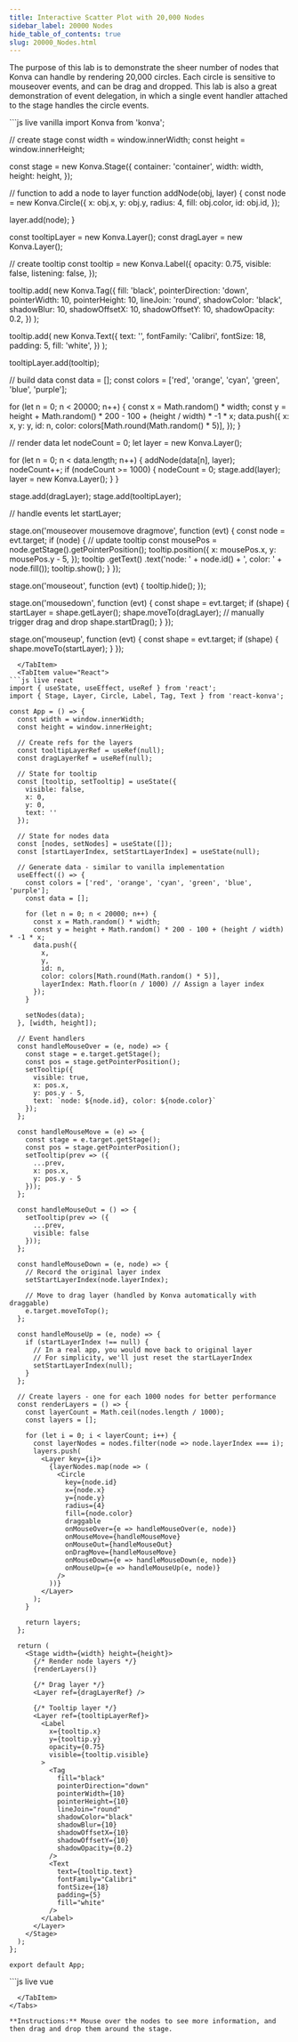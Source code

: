 ```yaml
---
title: Interactive Scatter Plot with 20,000 Nodes
sidebar_label: 20000 Nodes
hide_table_of_contents: true
slug: 20000_Nodes.html
---
```


The purpose of this lab is to demonstrate the sheer number of nodes that Konva can handle by rendering 20,000 circles. Each circle is sensitive to mouseover events, and can be drag and dropped. This lab is also a great demonstration of event delegation, in which a single event handler attached to the stage handles the circle events.


<Tabs>
  <TabItem value="Vanilla" default>
```js live vanilla
import Konva from 'konva';

// create stage
const width = window.innerWidth;
const height = window.innerHeight;

const stage = new Konva.Stage({
  container: 'container',
  width: width,
  height: height,
});

// function to add a node to layer
function addNode(obj, layer) {
  const node = new Konva.Circle({
    x: obj.x,
    y: obj.y,
    radius: 4,
    fill: obj.color,
    id: obj.id,
  });

  layer.add(node);
}

const tooltipLayer = new Konva.Layer();
const dragLayer = new Konva.Layer();

// create tooltip
const tooltip = new Konva.Label({
  opacity: 0.75,
  visible: false,
  listening: false,
});

tooltip.add(
  new Konva.Tag({
    fill: 'black',
    pointerDirection: 'down',
    pointerWidth: 10,
    pointerHeight: 10,
    lineJoin: 'round',
    shadowColor: 'black',
    shadowBlur: 10,
    shadowOffsetX: 10,
    shadowOffsetY: 10,
    shadowOpacity: 0.2,
  })
);

tooltip.add(
  new Konva.Text({
    text: '',
    fontFamily: 'Calibri',
    fontSize: 18,
    padding: 5,
    fill: 'white',
  })
);

tooltipLayer.add(tooltip);

// build data
const data = [];
const colors = ['red', 'orange', 'cyan', 'green', 'blue', 'purple'];

for (let n = 0; n < 20000; n++) {
  const x = Math.random() * width;
  const y = height + Math.random() * 200 - 100 + (height / width) * -1 * x;
  data.push({
    x: x,
    y: y,
    id: n,
    color: colors[Math.round(Math.random() * 5)],
  });
}

// render data
let nodeCount = 0;
let layer = new Konva.Layer();

for (let n = 0; n < data.length; n++) {
  addNode(data[n], layer);
  nodeCount++;
  if (nodeCount >= 1000) {
    nodeCount = 0;
    stage.add(layer);
    layer = new Konva.Layer();
  }
}

stage.add(dragLayer);
stage.add(tooltipLayer);

// handle events
let startLayer;

stage.on('mouseover mousemove dragmove', function (evt) {
  const node = evt.target;
  if (node) {
    // update tooltip
    const mousePos = node.getStage().getPointerPosition();
    tooltip.position({
      x: mousePos.x,
      y: mousePos.y - 5,
    });
    tooltip
      .getText()
      .text('node: ' + node.id() + ', color: ' + node.fill());
    tooltip.show();
  }
});

stage.on('mouseout', function (evt) {
  tooltip.hide();
});

stage.on('mousedown', function (evt) {
  const shape = evt.target;
  if (shape) {
    startLayer = shape.getLayer();
    shape.moveTo(dragLayer);
    // manually trigger drag and drop
    shape.startDrag();
  }
});

stage.on('mouseup', function (evt) {
  const shape = evt.target;
  if (shape) {
    shape.moveTo(startLayer);
  }
});
```
  </TabItem>
  <TabItem value="React">
```js live react
import { useState, useEffect, useRef } from 'react';
import { Stage, Layer, Circle, Label, Tag, Text } from 'react-konva';

const App = () => {
  const width = window.innerWidth;
  const height = window.innerHeight;
  
  // Create refs for the layers
  const tooltipLayerRef = useRef(null);
  const dragLayerRef = useRef(null);
  
  // State for tooltip
  const [tooltip, setTooltip] = useState({
    visible: false,
    x: 0,
    y: 0,
    text: ''
  });
  
  // State for nodes data
  const [nodes, setNodes] = useState([]);
  const [startLayerIndex, setStartLayerIndex] = useState(null);
  
  // Generate data - similar to vanilla implementation
  useEffect(() => {
    const colors = ['red', 'orange', 'cyan', 'green', 'blue', 'purple'];
    const data = [];
    
    for (let n = 0; n < 20000; n++) {
      const x = Math.random() * width;
      const y = height + Math.random() * 200 - 100 + (height / width) * -1 * x;
      data.push({
        x,
        y,
        id: n,
        color: colors[Math.round(Math.random() * 5)],
        layerIndex: Math.floor(n / 1000) // Assign a layer index
      });
    }
    
    setNodes(data);
  }, [width, height]);
  
  // Event handlers
  const handleMouseOver = (e, node) => {
    const stage = e.target.getStage();
    const pos = stage.getPointerPosition();
    setTooltip({
      visible: true,
      x: pos.x,
      y: pos.y - 5,
      text: `node: ${node.id}, color: ${node.color}`
    });
  };
  
  const handleMouseMove = (e) => {
    const stage = e.target.getStage();
    const pos = stage.getPointerPosition();
    setTooltip(prev => ({
      ...prev,
      x: pos.x,
      y: pos.y - 5
    }));
  };
  
  const handleMouseOut = () => {
    setTooltip(prev => ({
      ...prev,
      visible: false
    }));
  };
  
  const handleMouseDown = (e, node) => {
    // Record the original layer index
    setStartLayerIndex(node.layerIndex);
    
    // Move to drag layer (handled by Konva automatically with draggable)
    e.target.moveToTop();
  };
  
  const handleMouseUp = (e, node) => {
    if (startLayerIndex !== null) {
      // In a real app, you would move back to original layer
      // For simplicity, we'll just reset the startLayerIndex
      setStartLayerIndex(null);
    }
  };

  // Create layers - one for each 1000 nodes for better performance
  const renderLayers = () => {
    const layerCount = Math.ceil(nodes.length / 1000);
    const layers = [];
    
    for (let i = 0; i < layerCount; i++) {
      const layerNodes = nodes.filter(node => node.layerIndex === i);
      layers.push(
        <Layer key={i}>
          {layerNodes.map(node => (
            <Circle
              key={node.id}
              x={node.x}
              y={node.y}
              radius={4}
              fill={node.color}
              draggable
              onMouseOver={e => handleMouseOver(e, node)}
              onMouseMove={handleMouseMove}
              onMouseOut={handleMouseOut}
              onDragMove={handleMouseMove}
              onMouseDown={e => handleMouseDown(e, node)}
              onMouseUp={e => handleMouseUp(e, node)}
            />
          ))}
        </Layer>
      );
    }
    
    return layers;
  };
  
  return (
    <Stage width={width} height={height}>
      {/* Render node layers */}
      {renderLayers()}
      
      {/* Drag layer */}
      <Layer ref={dragLayerRef} />
      
      {/* Tooltip layer */}
      <Layer ref={tooltipLayerRef}>
        <Label
          x={tooltip.x}
          y={tooltip.y}
          opacity={0.75}
          visible={tooltip.visible}
        >
          <Tag
            fill="black"
            pointerDirection="down"
            pointerWidth={10}
            pointerHeight={10}
            lineJoin="round"
            shadowColor="black"
            shadowBlur={10}
            shadowOffsetX={10}
            shadowOffsetY={10}
            shadowOpacity={0.2}
          />
          <Text
            text={tooltip.text}
            fontFamily="Calibri"
            fontSize={18}
            padding={5}
            fill="white"
          />
        </Label>
      </Layer>
    </Stage>
  );
};

export default App;
```
  </TabItem>
  <TabItem value="Vue">
```js live vue
<template>
  <v-stage :config="stageConfig">
    <v-layer v-for="(layer, layerIndex) in layers" :key="layerIndex">
      <v-circle
        v-for="node in layer"
        :key="node.id"
        :config="{
          x: node.x,
          y: node.y,
          radius: 4,
          fill: node.color,
          id: node.id,
          draggable: true
        }"
        @mouseover="handleMouseOver($event, node)"
        @mousemove="handleMouseMove"
        @mouseout="handleMouseOut"
        @dragmove="handleMouseMove"
      />
    </v-layer>
    <v-layer>
      <v-label
        :config="{
          x: tooltip.x,
          y: tooltip.y,
          opacity: 0.75,
          visible: tooltip.visible
        }"
      >
        <v-tag
          :config="{
            fill: 'black',
            pointerDirection: 'down',
            pointerWidth: 10,
            pointerHeight: 10,
            lineJoin: 'round',
            shadowColor: 'black',
            shadowBlur: 10,
            shadowOffsetX: 10,
            shadowOffsetY: 10,
            shadowOpacity: 0.2
          }"
        />
        <v-text
          :config="{
            text: tooltip.text,
            fontFamily: 'Calibri',
            fontSize: 18,
            padding: 5,
            fill: 'white'
          }"
        />
      </v-label>
    </v-layer>
  </v-stage>
</template>

<script setup>
import { ref, computed, onMounted } from 'vue';

const width = window.innerWidth;
const height = window.innerHeight;

const stageConfig = {
  width: width,
  height: height
};

const tooltip = ref({
  visible: false,
  x: 0,
  y: 0,
  text: ''
});

const nodes = ref([]);
const layers = computed(() => {
  const result = [];
  for (let i = 0; i < nodes.value.length; i += 1000) {
    result.push(nodes.value.slice(i, i + 1000));
  }
  return result;
});

onMounted(() => {
  const colors = ['red', 'orange', 'cyan', 'green', 'blue', 'purple'];
  const data = [];
  
  for (let n = 0; n < 20000; n++) {
    const x = Math.random() * width;
    const y = height + Math.random() * 200 - 100 + (height / width) * -1 * x;
    data.push({
      x: x,
      y: y,
      id: n,
      color: colors[Math.round(Math.random() * 5)],
    });
  }
  
  nodes.value = data;
});

function handleMouseOver(e, node) {
  const stage = e.target.getStage();
  const pos = stage.getPointerPosition();
  
  tooltip.value = {
    visible: true,
    x: pos.x,
    y: pos.y - 5,
    text: `node: ${node.id}, color: ${node.color}`
  };
}

function handleMouseMove(e) {
  const stage = e.target.getStage();
  const pos = stage.getPointerPosition();
  
  tooltip.value = {
    ...tooltip.value,
    visible: true,
    x: pos.x,
    y: pos.y - 5
  };
}

function handleMouseOut() {
  tooltip.value = {
    ...tooltip.value,
    visible: false
  };
}
</script>
```
  </TabItem>
</Tabs>

**Instructions:** Mouse over the nodes to see more information, and then drag and drop them around the stage. 
